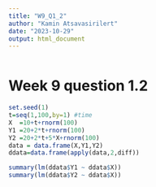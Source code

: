 ```yaml
---
title: "W9_Q1_2"
author: "Kamin Atsavasirilert"
date: "2023-10-29"
output: html_document
---
```


```r
```
# Week 9 question 1.2


```r
set.seed(1)
t=seq(1,100,by=1) #time
X  =10+t+rnorm(100)
Y1 =20+2*t+rnorm(100)
Y2 =20+2*t+5*X+rnorm(100)
data = data.frame(X,Y1,Y2)
ddata=data.frame(apply(data,2,diff))

summary(lm(ddata$Y1 ~ ddata$X))
summary(lm(ddata$Y2 ~ ddata$X))
```